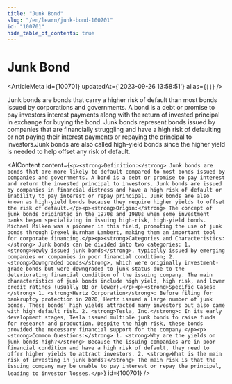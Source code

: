 ```yaml
---
title: "Junk Bond"
slug: "/en/learn/junk-bond-100701"
id: "100701"
hide_table_of_contents: true
---
```



# Junk Bond

<ArticleMeta id={100701} updatedAt={'2023-09-26 13:58:51'} alias={`[]`} />
<div className='border-solid border-b border-t-0 my-4 border-[var(--ifm-color-gray-300)]' />

Junk bonds are bonds that carry a higher risk of default than most bonds issued by corporations and governments. A bond is a debt or promise to pay investors interest payments along with the return of invested principal in exchange for buying the bond. Junk bonds represent bonds issued by companies that are financially struggling and have a high risk of defaulting or not paying their interest payments or repaying the principal to investors.Junk bonds are also called high-yield bonds since the higher yield is needed to help offset any risk of default.

<AIContent content={`<p><strong>Definition:</strong> Junk bonds are bonds that are more likely to default compared to most bonds issued by companies and governments. A bond is a debt or promise to pay interest and return the invested principal to investors. Junk bonds are issued by companies in financial distress and have a high risk of default or inability to pay interest or repay principal. Junk bonds are also known as high-yield bonds because they require higher yields to offset the risk of default.</p><p><strong>Origin:</strong> The concept of junk bonds originated in the 1970s and 1980s when some investment banks began specializing in issuing high-risk, high-yield bonds. Michael Milken was a pioneer in this field, promoting the use of junk bonds through Drexel Burnham Lambert, making them an important tool for corporate financing.</p><p><strong>Categories and Characteristics:</strong> Junk bonds can be divided into two categories: 1. <strong>Newly issued junk bonds</strong>, typically issued by emerging companies or companies in poor financial condition; 2. <strong>Downgraded bonds</strong>, which were originally investment-grade bonds but were downgraded to junk status due to the deteriorating financial condition of the issuing company. The main characteristics of junk bonds include high yield, high risk, and lower credit ratings (usually BB or lower).</p><p><strong>Specific Cases:</strong> 1. <strong>Hertz Corporation</strong>: Before filing for bankruptcy protection in 2020, Hertz issued a large number of junk bonds. These bonds' high yields attracted many investors but also came with high default risk. 2. <strong>Tesla, Inc.</strong>: In its early development stages, Tesla issued multiple junk bonds to raise funds for research and production. Despite the high risk, these bonds provided the necessary financial support for the company.</p><p><strong>Common Questions:</strong> 1. <strong>Why are the yields on junk bonds high?</strong> Because the issuing companies are in poor financial condition and have a high risk of default, they need to offer higher yields to attract investors. 2. <strong>What is the main risk of investing in junk bonds?</strong> The main risk is that the issuing company may be unable to pay interest or repay the principal, leading to investor losses.</p>`} id={100701} />
